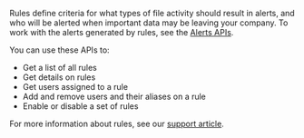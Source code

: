 Rules define criteria for what types of file activity should result in alerts, and who will be alerted when important data may be leaving your company. To work with the alerts generated by rules, see the [Alerts APIs](/api#tag/Alerts).

You can use these APIs to:

* Get a list of all rules
* Get details on rules
* Get users assigned to a rule
* Add and remove users and their aliases on a rule
* Enable or disable a set of rules

For more information about rules, see our [support article](https://support.code42.com/hc/en-us/articles/14827730038935).
